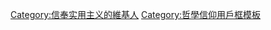 {{Userbox
  |border-c = #000000
  |border-s = 1
  |id-c     = #000000
  |id-s     = 14
  |id-fc    = #FFFFFF
  |info-c   = #8B8989
  |info-s   = 10
  |info-fc  = #000000
  |id       = 实用
  |info     = 这个用户信奉'''[[实用主义]]'''。
}}
<includeonly>
[[Category:信奉实用主义的維基人]]
</includeonly>
<noinclude>
[[Category:哲學信仰用戶框模板]]
</noinclude>